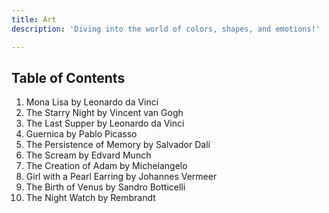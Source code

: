 ```yaml
---
title: Art
description: 'Diving into the world of colors, shapes, and emotions!'

---
```


## Table of Contents

1. Mona Lisa by Leonardo da Vinci
2. The Starry Night by Vincent van Gogh
3. The Last Supper by Leonardo da Vinci
4. Guernica by Pablo Picasso
5. The Persistence of Memory by Salvador Dalí
6. The Scream by Edvard Munch
7. The Creation of Adam by Michelangelo
8. Girl with a Pearl Earring by Johannes Vermeer
9. The Birth of Venus by Sandro Botticelli
10. The Night Watch by Rembrandt
